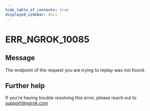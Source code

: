 ```yaml
---
hide_table_of_contents: true
displayed_sidebar: docs
---
```



# ERR_NGROK_10085

## Message

The endpoint of the request you are trying to replay was not found.

<ErrorDetails error="err_ngrok_10085" />

## Further help

If you're having trouble resolving this error, please reach out to [support@ngrok.com](mailto:support@ngrok.com?subject=Help%20with%20ERR_NGROK_10085)
